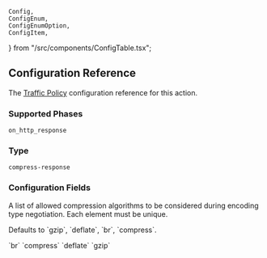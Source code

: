 	Config,
	ConfigEnum,
	ConfigEnumOption,
	ConfigItem,
} from "/src/components/ConfigTable.tsx";

## Configuration Reference

The [Traffic Policy](/traffic-policy/) configuration
reference for this action.

### Supported Phases

`on_http_response`

### Type

`compress-response`

### Configuration Fields

<Config>
	<ConfigItem title="algorithms" type="array of strings">
		<p>
			A list of allowed compression algorithms to be considered during encoding
			type negotiation. Each element must be unique.
		</p>
		<p>Defaults to `gzip`, `deflate`, `br`, `compress`.</p>
		<ConfigEnum label="Supported algorithms">
			<ConfigEnumOption>`br`</ConfigEnumOption>
			<ConfigEnumOption>`compress`</ConfigEnumOption>
			<ConfigEnumOption>`deflate`</ConfigEnumOption>
			<ConfigEnumOption>`gzip`</ConfigEnumOption>
		</ConfigEnum>
	</ConfigItem>
</Config>
